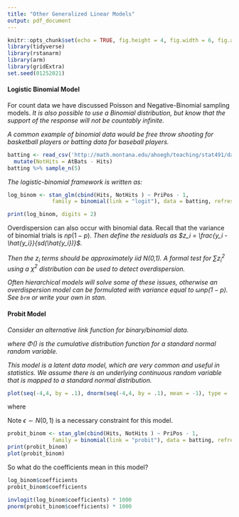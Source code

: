 ```yaml
---
title: "Other Generalized Linear Models"
output: pdf_document
---
```


\renewcommand{\vec}[1]{\mathbf{#1}}

```r
knitr::opts_chunk$set(echo = TRUE, fig.height = 4, fig.width = 6, fig.align = 'center')
library(tidyverse) 
library(rstanarm)
library(arm)
library(gridExtra)
set.seed(01252021)
```

#### Logistic Binomial Model


For count data we have discussed Poisson and Negative-Binomial sampling models. *It is also possible to use a Binomial distribution, but know that the support of the response will not be countably infinite.*

\vfill

*A common example of binomial data would be free throw shooting for basketball players or batting data for baseball players.*

\vfill

```r
batting <- read_csv('http://math.montana.edu/ahoegh/teaching/stat491/data/BattingAverage.csv') %>% 
  mutate(NotHits = AtBats - Hits)
batting %>% sample_n(5)
```

\newpage

*The logistic-binomial framework is written as:*

\begin{align}
y_i \sim & Binomial(n_i, p_i), \\
logit(p_i) = & X_i \beta
\end{align}

\vfill

```r
log_binom <- stan_glm(cbind(Hits, NotHits ) ~ PriPos - 1, 
              family = binomial(link = "logit"), data = batting, refresh = 0)

print(log_binom, digits = 2)
```

\vfill



Overdispersion can also occur with binomial data. Recall that the variance of binomial trials is $np(1-p)$. *Then define the residuals as $z_i = \frac{y_i - \hat{y_i}}{sd(\hat{y_i})}$.*

\vfill
*Then the $z_i$ terms should be approximately iid N(0,1). A formal test for $\sum z_i^2$ using a $\chi^2$ distribution can be used to detect overdispersion.*

\vfill

*Often hierarchical models will solve some of these issues, otherwise an overdispersion model can be formulated with variance equal to $\omega np(1-p)$. See `brm` or write your own in stan.*

\newpage

#### Probit Model

*Consider an alternative link function for binary/binomial data.*

\begin{align}
y_i \sim & Binomial(n_i, p_i), \\
\Phi^{-1}(p_i) = & X_i \beta \\
p_i = & \Phi(X_i \beta),
\end{align}

*where $\Phi()$ is the cumulative distribution function for a standard normal random variable.*
\vfill

*This model is a latent data model, which are very common and useful in statistics. We assume there is an underlying continuous random variable that is mapped to a standard normal distribution.*

```r
plot(seq(-4,4, by = .1), dnorm(seq(-4,4, by = .1), mean = -1), type = 'l', axes = F, xlab = '', ylab = '')
```

\vfill

where

\begin{equation*}
y_i = \begin{cases} 1 \text{ if }\; z_i > 0 \\
0  \text{ if }\; z_i < 0 \end{cases}
\end{equation*}

\begin{align*}
z_i = & X_i \beta + \epsilon\\
\epsilon \sim & N(0,1)
\end{align*}

Note $\epsilon \sim  N(0,1)$ is a necessary constraint for this model.

\newpage

```r
probit_binom <- stan_glm(cbind(Hits, NotHits ) ~ PriPos - 1, 
              family = binomial(link = "probit"), data = batting, refresh = 0)
print(probit_binom)
plot(probit_binom)
```

\newpage

So what do the coefficients mean in this model?

\vfill

```r
log_binom$coefficients
probit_binom$coefficients
```

\vfill

```r
invlogit(log_binom$coefficients) * 1000
pnorm(probit_binom$coefficients) * 1000
```




